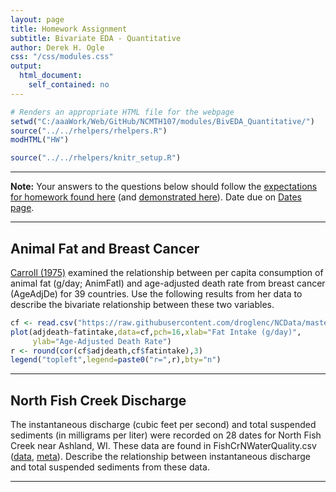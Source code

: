 ```yaml
---
layout: page
title: Homework Assignment
subtitle: Bivariate EDA - Quantitative
author: Derek H. Ogle
css: "/css/modules.css"
output:
  html_document:
    self_contained: no
---
```


```r
# Renders an appropriate HTML file for the webpage
setwd("C:/aaaWork/Web/GitHub/NCMTH107/modules/BivEDA_Quantitative/")
source("../../rhelpers/rhelpers.R")
modHTML("HW")
```

```r
source("../../rhelpers/knitr_setup.R")
```

----

<div class="alert alert-warning">
<strong>Note:</strong> Your answers to the questions below should follow the <a href="../../resources/hwformat" target="_blank">expectations for homework found here</a> (and <a href="../../resources/FAQ/FAQs/HWFormat_Example.pdf" target="_blank">demonstrated here</a>). Date due on <a href="../../resources/Dates-Current.html" target="_blank">Dates page</a>.
</div>

----

## Animal Fat and Breast Cancer

[Carroll (1975)](https://www.ncbi.nlm.nih.gov/pubmed/1104150) examined the relationship between per capita consumption of animal fat (g/day; AnimFatI) and age-adjusted death rate from breast cancer (AgeAdjDe) for 39 countries.  Use the following results from her data to describe the bivariate relationship between these two variables.

```r
cf <- read.csv("https://raw.githubusercontent.com/droglenc/NCData/master/CancerFat.csv")
plot(adjdeath~fatintake,data=cf,pch=16,xlab="Fat Intake (g/day)",
     ylab="Age-Adjusted Death Rate")
r <- round(cor(cf$adjdeath,cf$fatintake),3)
legend("topleft",legend=paste0("r=",r),bty="n")
```

----

## North Fish Creek Discharge

The instantaneous discharge (cubic feet per second) and total suspended sediments (in milligrams per liter) were recorded on 28 dates for North Fish Creek near Ashland, WI.  These data are found in FishCrNWaterQuality.csv ([data](https://raw.githubusercontent.com/droglenc/NCData/master/FishCrNWaterQuality.csv), [meta](https://raw.githubusercontent.com/droglenc/NCData/master/FishCrNWaterQuality_meta.txt)). Describe the relationship between instantaneous discharge and total suspended sediments from these data.

----
